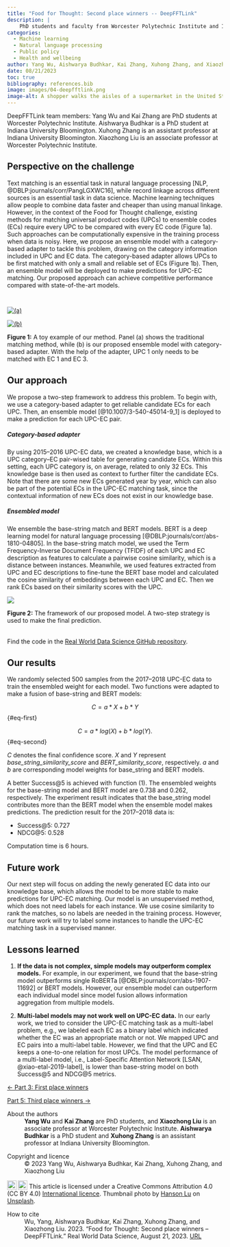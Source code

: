 ```yaml
---
title: "Food for Thought: Second place winners -- DeepFFTLink"
description: |
    PhD students and faculty from Worcester Polytechnic Institute and Indiana University Bloomington describe their solution to the Food for Thought challenge: an ensemble of base string matching and BERT models.        
categories:
  - Machine learning
  - Natural language processing
  - Public policy
  - Health and wellbeing
author: Yang Wu, Aishwarya Budhkar, Kai Zhang, Xuhong Zhang, and Xiaozhong Liu 
date: 08/21/2023
toc: true
bibliography: references.bib
image: images/04-deepfftlink.png
image-alt: A shopper walks the aisles of a supermarket in the United States.
---
```

DeepFFTLink team members: Yang Wu and Kai Zhang are PhD students at Worcester Polytechnic Institute. Aishwarya Budhkar is a PhD student at Indiana University Bloomington. Xuhong Zhang is an assistant professor at Indiana University Bloomington. Xiaozhong Liu is an associate professor at Worcester Polytechnic Institute.

## Perspective on the challenge 
Text matching is an essential task in natural language processing [NLP, @DBLP:journals/corr/PangLGXWC16], while record linkage across different sources is an essential task in data science. Machine learning techniques allow people to combine data faster and cheaper than using manual linkage. However, in the context of the Food for Thought challenge, existing methods for matching universal product codes (UPCs) to ensemble codes (ECs) require every UPC to be compared with every EC code (Figure 1a). Such approaches can be computationally expensive in the training process when data is noisy. Here, we propose an ensemble model with a category-based adapter to tackle this problem, drawing on the category information included in UPC and EC data. The category-based adapter allows UPCs to be first matched with only a small and reliable set of ECs (Figure 1b). Then, an ensemble model will be deployed to make predictions for UPC-EC matching. Our proposed approach can achieve competitive performance compared with state-of-the-art models.

:::{layout-ncol=2 style="padding-top: 1em; margin-bottom: 0;"}
[![(a)](images/pt4-fig1a.png)](images/pt4-fig1a.png)

[![(b)](images/pt4-fig1b.png)](images/pt4-fig1b.png)
:::

:::{.figure-caption}
**Figure 1:** A toy example of our method. Panel (a) shows the traditional matching method, while (b) is our proposed ensemble model with category-based adapter. With the help of the adapter, UPC 1 only needs to be matched with EC 1 and EC 3.
:::

## Our approach 
We propose a two-step framework to address this problem. To begin with, we use a category-based adapter to get reliable candidate ECs for each UPC. Then, an ensemble model [@10.1007/3-540-45014-9_1] is deployed to make a prediction for each UPC-EC pair. 

##### Category-based adapter 
By using 2015--2016 UPC-EC data, we created a knowledge base, which is a UPC category--EC pair-wised table for generating candidate ECs. Within this setting, each UPC category is, on average, related to only 32 ECs. This knowledge base is then used as context to further filter the candidate ECs. Note that there are some new ECs generated year by year, which can also be part of the potential ECs in the UPC-EC matching task, since the contextual information of new ECs does not exist in our knowledge base. 

##### Ensembled model
We ensemble the base-string match and BERT models. BERT is a deep learning model for natural language processing [@DBLP:journals/corr/abs-1810-04805]. In the base-string match model, we used the Term Frequency-Inverse Document Frequency (TFIDF) of each UPC and EC description as features to calculate a pairwise cosine similarity, which is a distance between instances. Meanwhile, we used features extracted from UPC and EC descriptions to fine-tune the BERT base model and calculated the cosine similarity of embeddings between each UPC and EC. Then we rank ECs based on their similarity scores with the UPC.

[![](images/pt4-fig2.png)](images/pt4-fig2.png)

:::{.figure-caption}
**Figure 2:** The framework of our proposed model. A two-step strategy is used to make the final prediction.
:::

::: {.callout-note style="margin-top: 2rem;" appearance="simple"}
Find the code in the [Real World Data Science GitHub repository](https://github.com/realworlddatascience/realworlddatascience.github.io/tree/main/case-studies/posts/2023/08/21/_code).
:::

## Our results 
We randomly selected 500 samples from the 2017--2018 UPC-EC data to train the ensembled weight for each model. Two functions were adapted to make a fusion of base-string and BERT models:  

$$
C = a * X + b * Y  
$$ {#eq-first}

$$
C =  a * log(X) + b * log(Y) \text{. }
$$ {#eq-second}

$C$ denotes the final confidence score. $X$ and $Y$ represent *base_string_similarity_score* and *BERT_similarity_score*, respectively. $a$ and $b$ are corresponding model weights for base_string and BERT models.

A better Success@5 is achieved with function (1). The ensembled weights for the base-string model and BERT model are 0.738 and 0.262, respectively. The experiment result indicates that the base_string model contributes more than the BERT model when the ensemble model makes predictions. The prediction result for the 2017–2018 data is:
 
- Success@5: 0.727 
- NDCG@5: 0.528  

Computation time is 6 hours. 

## Future work 
Our next step will focus on adding the newly generated EC data into our knowledge base, which allows the model to be more stable to make predictions for UPC-EC matching. Our model is an unsupervised method, which does not need labels for each instance. We use cosine similarity to rank the matches, so no labels are needed in the training process. However, our future work will try to label some instances to handle the UPC-EC matching task in a supervised manner. 

## Lessons learned 
1. **If the data is not complex, simple models may outperform complex models.** For example, in our experiment, we found that the base-string model outperforms single RoBERTa [@DBLP:journals/corr/abs-1907-11692] or BERT models. However, our ensemble model can outperform each individual model since model fusion allows information aggregation from multiple models. 

2. **Multi-label models may not work well on UPC-EC data.** In our early work, we tried to consider the UPC-EC matching task as a multi-label problem, e.g., we labeled each EC as a binary label which indicated whether the EC was an appropriate match or not. We mapped UPC and EC pairs into a multi-label table. However, we find that the UPC and EC keeps a one-to-one relation for most UPCs. The model performance of a multi-label model, i.e., Label-Specific Attention Network [LSAN, @xiao-etal-2019-label], is lower than base-string model on both Success@5 and NDCG@5 metrics. 

::: nav-btn-container
::: grid
::: {.g-col-12 .g-col-sm-6}
::: {.nav-btn}
[&larr; Part 3: First place winners](/case-studies/posts/2023/08/21/03-first-place-winners.qmd)
:::
:::

::: {.g-col-12 .g-col-sm-6}
::: {.nav-btn}
[Part 5: Third place winners &rarr;](/case-studies/posts/2023/08/21/05-third-place-winners.qmd)
:::
:::
:::
:::

::: further-info
::: grid
::: {.g-col-12 .g-col-md-12}
About the authors
: **Yang Wu** and **Kai Zhang** are PhD students, and **Xiaozhong Liu** is an associate professor at Worcester Polytechnic Institute. **Aishwarya Budhkar** is a PhD student and **Xuhong Zhang** is an assistant professor at Indiana University Bloomington.
:::
::: {.g-col-12 .g-col-md-6}
Copyright and licence
: © 2023 Yang Wu, Aishwarya Budhkar, Kai Zhang, Xuhong Zhang, and Xiaozhong Liu

<a href="http://creativecommons.org/licenses/by/4.0/?ref=chooser-v1" target="_blank" rel="license noopener noreferrer" style="display:inline-block;"> <img src="https://mirrors.creativecommons.org/presskit/icons/cc.svg?ref=chooser-v1" style="height:22px!important;vertical-align:text-bottom;"/><img src="https://mirrors.creativecommons.org/presskit/icons/by.svg?ref=chooser-v1" style="height:22px!important;margin-left:3px;vertical-align:text-bottom;"/></a> This article is licensed under a Creative Commons Attribution 4.0 (CC BY 4.0) <a href="http://creativecommons.org/licenses/by/4.0/?ref=chooser-v1" target="_blank" rel="license noopener noreferrer" style="display:inline-block;"> International licence</a>. Thumbnail photo by <a href="https://unsplash.com/@hansonluu?utm_source=unsplash&utm_medium=referral&utm_content=creditCopyText">Hanson Lu</a> on <a href="https://unsplash.com/photos/sq5P00L7lXc?utm_source=unsplash&utm_medium=referral&utm_content=creditCopyText">Unsplash</a>.
  

:::
::: {.g-col-12 .g-col-md-6}
How to cite
: Wu, Yang, Aishwarya Budhkar, Kai Zhang, Xuhong Zhang, and Xiaozhong Liu. 2023. "Food for Thought: Second place winners -- DeepFFTLink." Real World Data Science, August 21, 2023. [URL](https://realworlddatascience.net/viewpoints/case-studies/posts/2023/08/21/04-second-place-winners.html)
:::
:::
:::